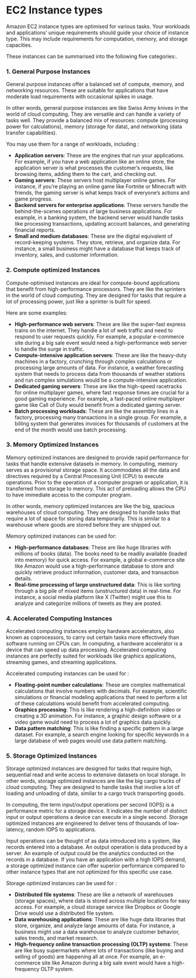 # EC2 Instance types

Amazon EC2 instance types are optimised for various tasks. Your workloads and applications' unique requirements should guide your choice of instance type. This may include requirements for computation, memory, and storage capacities.

These instances can be summarised into the following five categories:.

### 1. **General Purpose Instances**

General purpose instances offer a balanced set of compute, memory, and networking resources. These are suitable for applications that have moderate load requirements with occasional spikes in usage.

In other words, general purpose instances are like Swiss Army knives in the world of cloud computing. They are versatile and can handle a variety of tasks well. They provide a balanced mix of resources: compute (processing power for calculations), memory (storage for data), and networking (data transfer capabilities).

You may use them for a range of workloads, including :

- **Application servers**: These are the engines that run your applications. For example, if you have a web application like an online store, the application server is what processes the customer’s requests, like browsing items, adding them to the cart, and checking out.
- **Gaming servers**: These servers host multiplayer online games. For instance, if you’re playing an online game like Fortnite or Minecraft with friends, the gaming server is what keeps track of everyone’s actions and game progress.
- **Backend servers for enterprise applications**: These servers handle the behind-the-scenes operations of large business applications. For example, in a banking system, the backend server would handle tasks like processing transactions, updating account balances, and generating financial reports.
- **Small and medium databases**: These are the digital equivalent of record-keeping systems. They store, retrieve, and organize data. For instance, a small business might have a database that keeps track of inventory, sales, and customer information.

### 2. **Compute optimized Instances**

Compute-optimised instances are ideal for compute-bound applications that benefit from high-performance processors. They are like the sprinters in the world of cloud computing. They are designed for tasks that require a lot of processing power, just like a sprinter is built for speed.

Here are some  examples:

- **High-performance web servers**: These are like the super-fast express trains on the internet. They handle a lot of web traffic and need to respond to user requests quickly. For example, a popular e-commerce site during a big sale event would need a high-performance web server to handle the surge in traffic.
- **Compute-intensive application servers**: These are like the heavy-duty machines in a factory, crunching through complex calculations or processing large amounts of data. For instance, a weather forecasting system that needs to process data from thousands of weather stations and run complex simulations would be a compute-intensive application.
- **Dedicated gaming servers**: These are like the high-speed racetracks for online multiplayer games, where fast response times are crucial for a good gaming experience. For example, a fast-paced online multiplayer game like Call of Duty would benefit from a dedicated gaming server.
- **Batch processing workloads**: These are like the assembly lines in a factory, processing many transactions in a single group. For example, a billing system that generates invoices for thousands of customers at the end of the month would use batch processing.

### 3. **Memory Optimized Instances**

Memory optimized instances are designed to provide rapid performance for tasks that handle extensive datasets in memory. In computing, memory serves as a provisional storage space. It accommodates all the data and directives required by a Central Processing Unit (CPU) to execute operations. Prior to the operation of a computer program or application, it is transferred from storage to memory. This act of preloading allows the CPU to have immediate access to the computer program.

In other words, memory optimized instances  are like the big, spacious warehouses of cloud computing. They are designed to handle tasks that require a lot of space for storing data temporarily. This is similar to a warehouse where goods are stored before they are shipped out.

Memory optimized instances can be used for:

- **High-performance databases**: These are like huge libraries with millions of books (data). The books need to be readily available (loaded into memory) for quick access. For example, a global e-commerce site like Amazon would use a high-performance database to store and quickly retrieve product information, customer data, and transaction details.
- **Real-time processing of large unstructured data**: This is like sorting through a big pile of mixed items (unstructured data) in real-time. For instance, a social media platform like X (Twitter) might use this to analyze and categorize millions of tweets as they are posted.

### 4. **Accelerated Computing Instances**

Accelerated computing instances employ hardware accelerators, also known as coprocessors, to carry out certain tasks more effectively than software running on CPUs can.  In computing, a hardware accelerator is a device that can speed up data processing. Accelerated computing instances are perfectly suited for workloads like graphics applications, streaming games, and streaming applications.

Accelerated computing instances can be used for :

- **Floating-point number calculations**: These are complex mathematical calculations that involve numbers with decimals. For example, scientific simulations or financial modeling applications that need to perform a lot of these calculations would benefit from accelerated computing.
- **Graphics processing**: This is like rendering a high-definition video or creating a 3D animation. For instance, a graphic design software or a video game would need to process a lot of graphics data quickly.
- **Data pattern matching**: This is like finding a specific pattern in a large dataset. For example, a search engine looking for specific keywords in a large database of web pages would use data pattern matching.

### 5. **Storage Optimized Instances**

Storage optimized instances are designed for tasks that require high, sequential read and write access to extensive datasets on local storage. In other words, storage optimized instances are like the big cargo trucks of cloud computing. They are designed to handle tasks that involve a lot of loading and unloading of data, similar to a cargo truck transporting goods.

In computing, the term input/output operations per second (IOPS) is a performance metric for a storage device. It indicates  the number of distinct input or output operations a device can execute in a single second. Storage optimized instances are engineered to deliver tens of thousands of low-latency, random IOPS to applications.

Input operations can be thought of as data introduced into a system, like records entered into a database. An output operation is data produced by a server. An example of output could be the analytics conducted on the records in a database. If you have an application with a high IOPS demand, a storage optimized instance can offer superior performance compared to other instance types that are not optimized for this specific use case.

Storage optimized instances can be used for :

- **Distributed file systems**: These are like a network of warehouses (storage spaces), where data is stored across multiple locations for easy access. For example, a cloud storage service like Dropbox or Google Drive would use a distributed file system.
- **Data warehousing applications**: These are like huge data libraries that store, organize, and analyze large amounts of data. For instance, a business might use a data warehouse to analyze customer behavior, sales trends, and market research.
- **High-frequency online transaction processing (OLTP) systems**: These are like busy supermarkets where lots of transactions (like buying and selling of goods) are happening all at once. For example, an e-commerce site like Amazon during a big sale event would have a high-frequency OLTP system.
